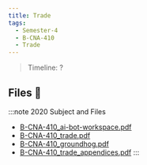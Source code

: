 ```yaml
---
title: Trade
tags:
  - Semester-4
  - B-CNA-410
  - Trade
---
```

> Timeline: ?


## Files 📂

:::note 2020 Subject and Files
- [B-CNA-410_ai-bot-workspace.pdf](https://github.com/Studio-17/Epitech-Subjects/raw/main/Semester-4/B-CNA-410/Trade/B-CNA-410_ai-bot-workspace.pdf)
- [B-CNA-410_trade.pdf](https://github.com/Studio-17/Epitech-Subjects/raw/main/Semester-4/B-CNA-410/Trade/B-CNA-410_trade.pdf)
- [B-CNA-410_groundhog.pdf](https://github.com/Studio-17/Epitech-Subjects/raw/main/Semester-4/B-CNA-410/Trade/B-CNA-410_groundhog.pdf)
- [B-CNA-410_trade_appendices.pdf](https://github.com/Studio-17/Epitech-Subjects/raw/main/Semester-4/B-CNA-410/Trade/B-CNA-410_trade_appendices.pdf)
:::

